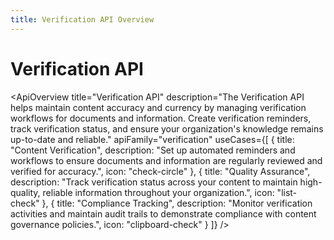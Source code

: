 ```yaml
---
title: Verification API Overview
---
```



# Verification API

<ApiOverview
  title="Verification API"
  description="The Verification API helps maintain content accuracy and currency by managing verification workflows for documents and information. Create verification reminders, track verification status, and ensure your organization's knowledge remains up-to-date and reliable."
  apiFamily="verification"
  useCases={[
    {
      title: "Content Verification",
      description: "Set up automated reminders and workflows to ensure documents and information are regularly reviewed and verified for accuracy.",
      icon: "check-circle"
    },
    {
      title: "Quality Assurance",
      description: "Track verification status across your content to maintain high-quality, reliable information throughout your organization.",
      icon: "list-check"
    },
    {
      title: "Compliance Tracking",
      description: "Monitor verification activities and maintain audit trails to demonstrate compliance with content governance policies.",
      icon: "clipboard-check"
    }
  ]}
/>
